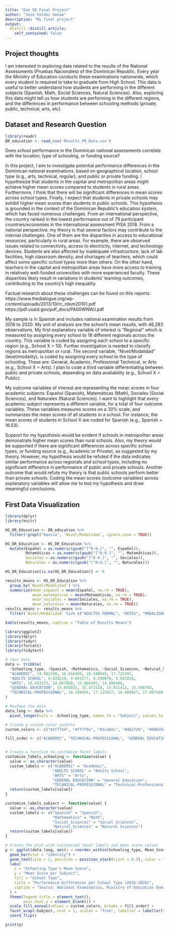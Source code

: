 ```yaml
---
title: "Gov 50 Final Project"
author: "Jose Valdez Genao"
description: "My final project"
output:
  distill::distill_article:
    self_contained: false
---
```




## Project thoughts

I am interested in exploring data related to the results of the National Assessments (Pruebas Nacionales) of the Dominican Republic. Every year the Ministry of Education conducts these examinations nationwide, which every student is required to take to graduate from High School. This data is useful to better understand how students are performing in the different subjects (Spanish, Math, Social Sciences, Natural Sciences). Also, exploring this data might tell us how students are performing in the different regions, and the differences in performance between schooling methods (private, public, technical, arts, etc).

## Dataset and Research Question

```r
library(readr)
DR_education <- read_csv('Results_PN_Data.csv')
```
Does school performance in the Dominican national assessments correlate with the location, type of schooling, or funding source?

In this project, I aim to investigate potential performance differences in the Dominican national examinations, based on geographical location, school type (e.g., arts, technical, regular), and public or private funding. I hypothesize that students in the capital and metropolitan areas might achieve higher mean scores compared to students in rural areas. Furthermore, I think that there will be significant differences in mean scores across school types. Finally, I expect that students in private schools may exhibit higher mean scores than students in public schools. This hypothesis is grounded in the context of the Dominican Republic's education system, which has faced numerous challenges. From an international perspective, the country ranked in the lowest performance out of 79 participant countries/economies in the international assessment PISA 2018. From a national perspective, my theory is that several factors may contribute to the internal challenges. One of them are the disparities in access to educational resources, particularly in rural areas. For example, there are observed issues related to connectivity, access to electricity, internet, and technology devices. Students are also affected by inadequate infrastructure, lack of lab facilities, high classroom density, and shortages of teachers, which could affect some specific school types more than others. On the other hand, teachers in the capital and metropolitan areas have more access to training in relatively well-funded universities with more experienced faculty. These disparities likely result in variations in students' learning outcomes, contributing to the country's high inequality.

Factual research about these challenges can be found on this reports: 
https://www.thedialogue.org/wp-content/uploads/2013/10/rc_rdom20101.pdf
https://pdf.usaid.gov/pdf_docs/PA00WNWJ.pdf

My sample is in Spanish and includes national examination results from 2016 to 2020. My unit of analysis are the school’s mean results, with 46,283 observations. My first explanatory variable of interest is “Regional” which is measured by assigning every school to 18 different regionals across the country. This variable is coded by assigning each school to a specific region (e.g., School X = 10). Further investigation is needed to classify regions as metropolitan or rural. The second variable, "Nivel/Modalidad" (level/modality), is coded by assigning every school to the type of schooling. These are: General, Academic, Professional Technical, or Arts (e.g., School X = Arts). I plan to code a third variable differentiating between public and private schools, depending on data availability (e.g., School X = Public).

My outcome variables of interest are representing the mean scores in four academic subjects: Español (Spanish), Matemáticas (Math), Sociales (Social Sciences), and Naturales (Natural Sciences). I want to highlight that every academic subject represents a different variable, for a total of four outcome variables. These variables measures scores on a 30% scale, and summarizes the mean scores of all students in a school. For instance, the mean scores of students in School X are coded for Spanish (e.g., Spanish = 16.53).

Support for my hypothesis would be evident if schools in metropolitan areas demonstrate higher mean scores than rural schools. Also, my theory would be supported if there are significant differences across specific school types, or funding source (e.g., Academic or Private), as suggested by my theory. However, my hypothesis would be refuted if the data indicates similar performance across regionals and school types, including no significant difference in performance of public and private schools. Another outcome that would refute my theory is that public schools perform better than private schools. Coding the mean scores (outcome variables) across explanatory variables will allow me to test my hypothesis and draw meaningful conclusions.

## First Data Visualization

```r
library(dplyr)
library(knitr)

HS_DR_Education <- DR_education %>%
  filter(!grepl("basica", `Nivel/Modalidad`, ignore.case = TRUE))

HS_DR_Education <- HS_DR_Education %>%
  mutate(Español = as.numeric(gsub("[^0-9.]", "", Español)),
         Matemáticas = as.numeric(gsub("[^0-9.]", "", Matemáticas)),
         Sociales = as.numeric(gsub("[^0-9.]", "", Sociales)),
         Naturales = as.numeric(gsub("[^0-9.]", "", Naturales)))

HS_DR_Education[is.na(HS_DR_Education)] <- 0

results_means <- HS_DR_Education %>%
  group_by(`Nivel/Modalidad`) %>%
  summarize(mean_espanol = mean(Español, na.rm = TRUE),
            mean_matematicas = mean(Matemáticas, na.rm = TRUE),
            mean_sociales = mean(Sociales, na.rm = TRUE),
            mean_naturales = mean(Naturales, na.rm = TRUE))
results_means <- results_means %>%
  filter(`Nivel/Modalidad` %in% c("ADULTOS FORMAL", "ARTES", "MODALIDAD GENERAL", "TECNICO PROFESIONAL", "ACADEMICOS"))

kable(results_means, caption = "Table of Results Means")

```

```r
library(ggplot2)
library(dplyr)
library(tidyr)
library(forcats)
library(tidytext)

# Your data
data <- tribble(
  ~Schooling_type, ~Spanish, ~Mathematics, ~Social_Sciences, ~Natural_Sciences,
  "ACADEMIC", 19.902198, 16.816484, 18.340049, 17.725397,
  "ADULTS SCHOOL", 9.828218, 9.661577, 9.290876, 9.042828,
  "ARTS", 16.453333, 14.667868, 15.084307, 14.985406,
  "GENERAL EDUCATION", 15.855032, 15.471510, 15.611412, 15.590785,
  "TECHNICAL-PROFESSIONAL", 18.298454, 17.115917, 16.889827, 17.007560
)

# Reshape the data
data_long <- data %>%
  pivot_longer(cols = -Schooling_type, names_to = "Subject", values_to = "Mean_Score")

# Create a custom color palette
custom_colors <- c("#1f77b4", "#ff7f0e", "#2ca02c", "#d62728", "#9467bd")

fill_order <- c("ACADEMIC", "TECHNICAL-PROFESSIONAL", "GENERAL EDUCATION", "ARTS", "ADULTS SCHOOL")


# Create a function to customize facet labels
customize_labels_schooling <- function(value) {
  value <- as.character(value)
  custom_labels <- c("ACADEMIC" = "Academic",
                     "ADULTS SCHOOL" = "Adults School",
                     "ARTS" = "Arts",
                     "GENERAL EDUCATION" = "General Education",
                     "TECHNICAL-PROFESSIONAL" = "Technical-Professional")
  return(custom_labels[value])
}

customize_labels_subject <- function(value) {
  value <- as.character(value)
  custom_labels <- c("Spanish" = "Spanish",
                     "Mathematics" = "Math",
                     "Social_Sciences" = "Social Sciences",
                     "Natural_Sciences" = "Natural Sciences")
  return(custom_labels[value])
}

# Create the plot with customized facet labels and mean score values
p <- ggplot(data_long, aes(x = reorder_within(Schooling_type, Mean_Score, Subject), y = Mean_Score, fill = Schooling_type, label = sprintf("%.2f", Mean_Score))) +
  geom_bar(stat = "identity") +
  geom_text(size = 2, position = position_stack(vjust = 0.5), color = "white") +  # Add Mean_Score as text
  labs(
    x = "Schooling Type's Mean Score",
    y = "Mean Score per Subject",
    fill = "School Type",
    title = "Performance Differences per School Type (2016-2020)",
    caption = "Source: National Examinatios, Ministry of Education Dominican Republic"
  ) +
  theme(legend.title = element_text(),
        axis.text.y = element_blank()) +
  scale_fill_manual(values = custom_colors, breaks = fill_order) +
  facet_wrap(~Subject, ncol = 1, scales = "free", labeller = labeller(Schooling_type = customize_labels_schooling, Subject = customize_labels_subject)) +
  coord_flip()

print(p)

```

